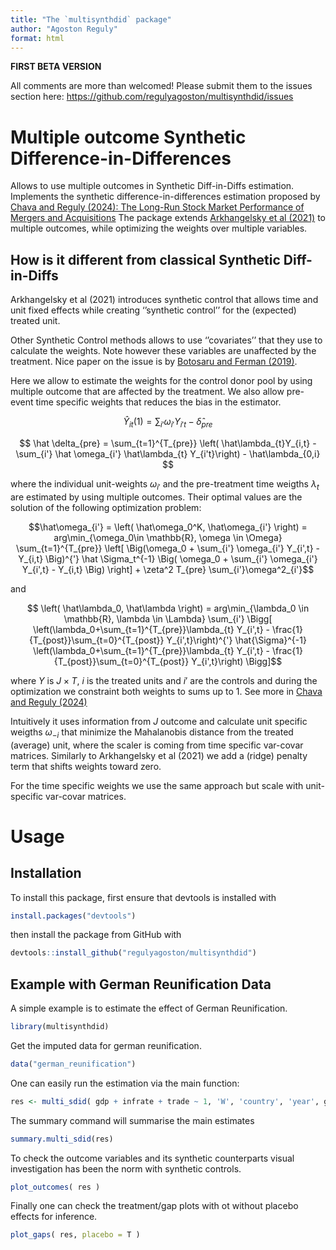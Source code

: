 ```yaml
---
title: "The `multisynthdid` package"
author: "Agoston Reguly"
format: html
---
```


**FIRST BETA VERSION**

All comments are more than welcomed! Please submit them to the issues section here: [https://github.com/regulyagoston/multisynthdid/issues](https://github.com/regulyagoston/multisynthdid/issues)

# Multiple outcome Synthetic Difference-in-Differences

Allows to use multiple outcomes in Synthetic Diff-in-Diffs estimation. 
Implements the synthetic difference-in-differences estimation proposed by [Chava and Reguly (2024): The Long-Run Stock Market Performance of Mergers and Acquisitions](https://papers.ssrn.com/sol3/papers.cfm?abstract_id=4742401)
The package extends [Arkhangelsky et al (2021)](https://www.aeaweb.org/articles?id=10.1257/aer.20190159) to multiple outcomes, while optimizing the weights over multiple variables.

## How is it different from classical Synthetic Diff-in-Diffs

Arkhangelsky et al (2021) introduces synthetic control that allows time and unit fixed effects while creating ''synthetic control'' for the (expected) treated unit.

Other Synthetic Control methods allows to use ''covariates'' that they use to calculate the weights. 
Note however these variables are unaffected by the treatment. Nice paper on the issue is by [Botosaru and Ferman (2019)](https://academic.oup.com/ectj/article-abstract/22/2/117/5303851?login=false).

Here we allow to estimate the weights for the control donor pool by using multiple outcome that are affected by the treatment. We also allow pre-event time specific weights that reduces the bias in the estimator.

$$ \hat Y_{it}(1) = \sum_{i'} \omega_{i'} Y_{i't} - \hat \delta _{pre} $$

$$ \hat \delta_{pre} = \sum_{t=1}^{T_{pre}} \left( \hat\lambda_{t}Y_{i,t} - \sum_{i'} \hat \omega_{i'} \hat\lambda_{t} Y_{i't}\right) - \hat\lambda_{0,i} $$

where the individual unit-weights $\omega_{i'}$ and the pre-treatment time weigths $\lambda_{t}$ are estimated by using multiple outcomes. 
Their optimal values are the solution of the following optimization problem:

$$\hat\omega_{i'} = \left( \hat\omega_0^K, \hat\omega_{i'} \right) = arg\min_{\omega_0\in \mathbb{R}, \omega \in \Omega} \sum_{t=1}^{T_{pre}} 
\left[ \Big(\omega_0 + \sum_{i'} \omega_{i'} Y_{i',t} - Y_{i,t} \Big)^{'} \hat \Sigma_t^{-1} \Big( \omega_0 + \sum_{i'} \omega_{i'} Y_{i',t} - Y_{i,t} \Big) \right] + \zeta^2 T_{pre} \sum_{i'}\omega^2_{i'}$$

and 

$$ \left( \hat\lambda_0, \hat\lambda \right) = arg\min_{\lambda_0 \in \mathbb{R}, \lambda \in \Lambda}
    \sum_{i'} \Bigg[ \left(\lambda_0+\sum_{t=1}^{T_{pre}}\lambda_{t} Y_{i',t} - \frac{1}{T_{post}}\sum_{t=0}^{T_{post}} Y_{i',t}\right)^{'}
    \hat{\Sigma}^{-1} \left(\lambda_0+\sum_{t=1}^{T_{pre}}\lambda_{t} Y_{i',t} - \frac{1}{T_{post}}\sum_{t=0}^{T_{post}} Y_{i',t}\right) \Bigg]$$

where $Y$ is $J \times T$, $i$ is the treated units and $i'$ are the controls and during the optimization we constraint both weights to sums up to 1. See more in [Chava and Reguly (2024)](https://papers.ssrn.com/sol3/papers.cfm?abstract_id=4742401)

Intuitively it uses information from $J$ outcome and calculate unit specific weigths $\omega_{-i}$ that minimize the Mahalanobis distance 
from the treated (average) unit, where the scaler is coming from time specific var-covar matrices. 
Similarly to Arkhangelsky et al (2021) we add a (ridge) penalty term that shifts weights toward zero.

For the time specific weights we use the same approach but scale with unit-specific var-covar matrices.

# Usage

## Installation

To install this package, first ensure that devtools is installed with

```r
install.packages("devtools")
```

then install the package from GitHub with

```r
devtools::install_github("regulyagoston/multisynthdid")
```

## Example with German Reunification Data

A simple example is to estimate the effect of German Reunification.

```r
library(multisynthdid)
```

Get the imputed data for german reunification.

```r
data("german_reunification")
```

One can easily run the estimation via the main function:

```r
res <- multi_sdid( gdp + infrate + trade ~ 1, 'W', 'country', 'year', german_reunification )
```

The summary command will summarise the main estimates

```r
summary.multi_sdid(res)
```

To check the outcome variables and its synthetic counterparts visual investigation has been the norm with synthetic controls.

```r
plot_outcomes( res )
```

Finally one can check the treatment/gap plots with ot without placebo effects for inference.

```r
plot_gaps( res, placebo = T )
```